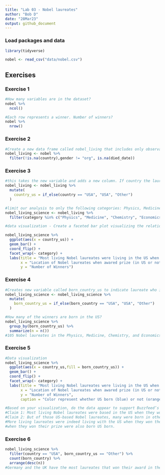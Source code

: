 ```yaml
---
title: "Lab 03 - Nobel laureates"
author: "Bob D"
date: "28Mar23"
output: github_document
---
```


### Load packages and data

```r
library(tidyverse) 
```

```r
nobel <- read_csv("data/nobel.csv")
```

## Exercises
### Exercise 1
```r
#How many variables are in the dataset?
nobel %>%
  ncol()

#Each row represents a winner. Number of winners?
nobel %>%
  nrow()
```
### Exercise 2
```r
#Create a new data frame called nobel_living that includes only observations of living people for which country data is available. 
nobel_living <- nobel %>%
  filter(!is.na(country),gender != "org", is.na(died_date))
```

### Exercise 3
```r
#this takes the new variable and adds a new column. If country the laureate was living in during the price year = "USA," set country to USA, if not, set to other.
nobel_living <- nobel_living %>%
  mutate(
    country_us = if_else(country == "USA", "USA", "Other")
  )

#limit our analysis to only the following categories: Physics, Medicine, Chemistry, and Economics
nobel_living_science <- nobel_living %>%
  filter(category %in% c("Physics", "Medicine", "Chemistry", "Economics"))

#data visualization - Create a faceted bar plot visualizing the relationship between the category of prize and whether the laureate was in the US when they won the nobel prize.

nobel_living_science %>%
  ggplot(aes(x = country_us)) +
  geom_bar() +
  coord_flip() +
  facet_wrap(~ category) +
  labs(title = "Most living Nobel laureates were living in the US when they won their prizes",
       x = "Location of Nobel laureates when awared prize (in US or not)",
       y = "Number of Winners") 
```
### Exercise 4
```r
#Creates new variable called born_country_us to indicate laureate who is US born (or not)
nobel_living_science <- nobel_living_science %>%
  mutate(
    born_country_us = if_else(born_country == "USA", "USA", "Other")
  )

#How many of the winners are born in the US?
nobel_living_science %>%
  group_by(born_country_us) %>%
  summarize(n = n())
#105 Nobel laureates in the Physics, Medicine, Chemistry, and Economics fields were born in the US (123 outside of US)
```

### Exercise 5
```r
#Data visualization
nobel_living_science %>%
  ggplot(aes(x = country_us,fill = born_country_us)) +
  geom_bar() +
  coord_flip() +
  facet_wrap(~ category) +
  labs(title = "Most living Nobel laureates were living in the US when they won their prizes",
       x = "Location of Nobel laureates when awared prize (in US or not)",
       y = "Number of Winners",
       caption = "Color represent whether US born (blue) or not (orange")

#Based on your visualization, do the data appear to support Buzzfeed’s claim?
#Claim 1: Most living Nobel laureates were based in the US when they won their prizes.
#Claim 2: But of those US-based Nobel laureates, many were born in other countries.
#More living laureates were indeed living with the US when they won their prize; however, there were more laureates who were living in the US 
#when they won their prize were also born US born.
```

### Exercise 6
```r
nobel_living_science %>%
  filter(country == "USA", born_country_us == "Other") %>%
  count(born_country) %>%
  arrange(desc(n))
#Germany and the UK have the most laureates that won their award in the US, but were born outside of the US.
```
